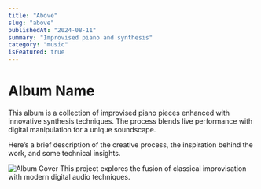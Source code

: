 ```yaml
---
title: "Above"
slug: "above"
publishedAt: "2024-08-11"
summary: "Improvised piano and synthesis"
category: "music"
isFeatured: true
---
```


# Album Name

This album is a collection of improvised piano pieces enhanced with innovative synthesis techniques. The process blends live performance with digital manipulation for a unique soundscape.

<YouTube videoId="pMgGtI2sYcY" />

Here’s a brief description of the creative process, the inspiration behind the work, and some technical insights.

<Image src="/photos/frustration.jpg" alt="Album Cover" width={500} height={500} />

<Callout emoji="🎹">
This project explores the fusion of classical improvisation with modern digital audio techniques.
</Callout>
